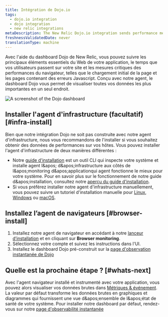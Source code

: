 ```yaml
---
title: Intégration de Dojo.io
tags:
  - dojo.io integration
  - dojo integration
  - new relic integrations
metaDescription: The New Relic Dojo.io integration sends performance metrics and inventory data from your Dojo.io framework to the New Relic platform.
freshnessValidatedDate: never
translationType: machine
---
```


Avec l&apos;aide du dashboard Dojo de New Relic, vous pouvez suivre les principaux éléments essentiels du Web de votre application, le temps que vos utilisateurs passent sur votre site et les mesures critiques des performances du navigateur, telles que le chargement initial de la page et les pages contenant des erreurs Javascript. Conçu avec notre <InlinePopover type="browser" />agent, le dashboard Dojo vous permet de visualiser toutes vos données les plus importantes en un seul endroit.

<img title="dashboard-example.png" alt="A screenshot of the Dojo dashboard" src="/images/infrastructure_screenshot-crop_dojo-dashboard.webp" />

## Installer l&apos;agent d&apos;infrastructure (facultatif) [#infra-install]

Bien que notre intégration Dojo ne soit pas construite avec notre agent d&apos;infrastructure, nous vous recommandons de l&apos;installer si vous souhaitez obtenir des données de performances sur vos hôtes. Vous pouvez installer l&apos;agent d&apos;infrastructure de deux manières différentes :

* Notre [guide d&apos;installation](https://one.newrelic.com/nr1-core?state=4f81feab-35f7-e97e-9903-52510f8542bd) est un outil CLI qui inspecte votre système et installe agent l&amp;apos; d&amp;apos;infrastructure aux côtés de l&amp;apos;monitoring d&amp;apos;applicationqui agent fonctionne le mieux pour votre système. Pour en savoir plus sur le fonctionnement de notre guide d&amp;apos;installation, consultez notre [aperçu du guide d&apos;installation](/docs/infrastructure/host-integrations/installation/new-relic-guided-install-overview).
* Si vous préférez installer notre agent d&apos;infrastructure manuellement, vous pouvez suivre un tutoriel d&apos;installation manuelle pour [Linux](/docs/infrastructure/install-infrastructure-agent/linux-installation/install-infrastructure-monitoring-agent-linux), [Windows](/docs/infrastructure/install-infrastructure-agent/windows-installation/install-infrastructure-monitoring-agent-windows/) ou [macOS](/docs/infrastructure/install-infrastructure-agent/macos-installation/install-infrastructure-monitoring-agent-macos/).

## Installez l’agent de navigateurs [#browser-install]

1. Installez notre agent de navigateur en accédant à notre [lanceur d’installation](https://one.newrelic.com/marketplace?account=3510613&state=79352429-fa28-4c25-1123-30c4b23ff83c) et en cliquant sur <DNT>**Browser monitoring**</DNT>.
2. Sélectionnez votre compte et suivez les instructions dans l&apos;UI.
3. Installez le dashboard Dojo pré-construit sur la [page d&apos;observation instantanée de Dojo](https://newrelic.com/instant-observability/dojo)

## Quelle est la prochaine étape ? [#whats-next]

Avec l&apos;agent navigateur installé et instrumenté avec votre application, vous pouvez alors visualiser vos données brutes dans [Métriques &amp; événement](/docs/query-your-data/explore-query-data/browse-data/introduction-data-explorer/). La valeur par défaut <InlinePopover type="dashboards" />transforme les données brutes en graphiques et diagrammes qui fournissent une vue d&amp;apos;ensemble de l&amp;apos;état de santé de votre système. Pour installer notre dashboard par défaut, rendez-vous sur notre [page d&apos;observabilité instantanée](https://newrelic.com/instant-observability/)